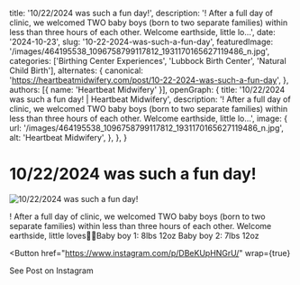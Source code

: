  title: '10/22/2024 was such a fun day!',
  description: '! After a full day of clinic, we welcomed TWO baby boys (born to two separate families) within less than three hours of each other. Welcome earthside, little lo...',
  date: '2024-10-23',
  slug: '10-22-2024-was-such-a-fun-day',
  featuredImage: '/images/464195538_1096758799117812_1931170165627119486_n.jpg',
  categories: ['Birthing Center Experiences', 'Lubbock Birth Center', 'Natural Child Birth'],
  alternates: {
    canonical: 'https://heartbeatmidwifery.com/post/10-22-2024-was-such-a-fun-day',
  },
  authors: [{ name: 'Heartbeat Midwifery' }],
  openGraph: {
    title: '10/22/2024 was such a fun day! | Heartbeat Midwifery',
    description: '! After a full day of clinic, we welcomed TWO baby boys (born to two separate families) within less than three hours of each other. Welcome earthside, little lo...',
    image: {
      url: '/images/464195538_1096758799117812_1931170165627119486_n.jpg',
      alt: 'Heartbeat Midwifery',
    },
  },
}


# 10/22/2024 was such a fun day!

<Image
  src="/images/464195538_1096758799117812_1931170165627119486_n.jpg"
  size="large"
  wrap={true}
  alt="10/22/2024 was such a fun day!"
/>

! After a full day of clinic, we welcomed TWO baby boys (born to two separate families) within less than three hours of each other. Welcome earthside, little loves💙🩵Baby boy 1: 8lbs 12oz Baby boy 2: 7lbs 12oz

<Button
  href="https://www.instagram.com/p/DBeKUpHNGrU/"
  wrap={true}
>
  See Post on Instagram
</Button>
